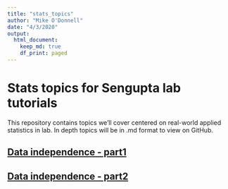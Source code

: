 ```yaml
---
title: "stats_topics"
author: "Mike O'Donnell"
date: "4/3/2020"
output:
  html_document:
    keep_md: true
    df_print: paged
---
```


# Stats topics for Sengupta lab tutorials

This repository contains topics we'll cover centered on real-world applied statistics in lab. In depth topics will be in .md format to view on GitHub.

## [Data independence - part1](NathanData.md)

## [Data independence - part2](LaurenData.md)